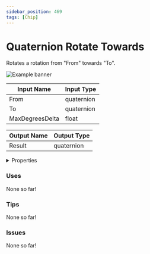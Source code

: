 ```yaml
---
sidebar_position: 469
tags: [Chip]
---
```


# Quaternion Rotate Towards

Rotates a rotation from "From" towards "To".



![Example banner](./assets/edfe7cbb-6973-4489-9b7a-75746243dd6d.svg)

| Input Name | Input Type |
|-----------|-----------|
| From | quaternion |
| To | quaternion |
| MaxDegreesDelta | float |

| Output Name | Output Type |
|-----------|-----------|
| Result | quaternion |


<details>
  <summary>Properties</summary>
  <div>
    <div>
    <table>
      <thead>
        <tr>
          <th>Is beta required?</th>
          <th>❌</th>
        </tr>
        <tr>
          <th>Is this chip a trolling risk?</th>
          <th>❌</th>
        </tr>
        <tr>
          <th>Chip UUPD</th>
          <th>._uuid</th>
        </tr>
      </thead>
    </table>
    </div>
  </div>
</details>

### Uses

None so far!

### Tips

None so far!

### Issues

None so far!